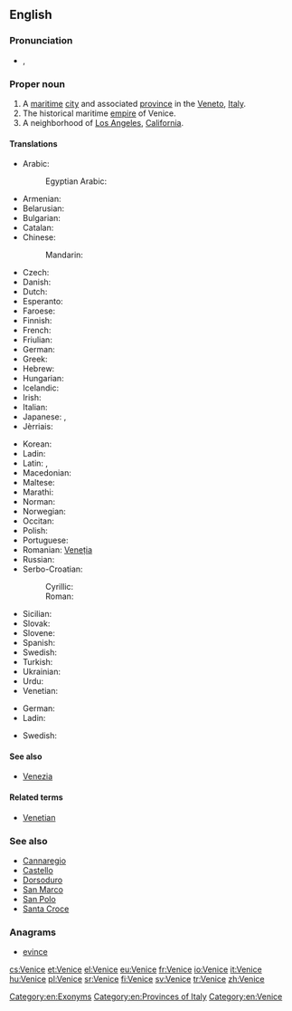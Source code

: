 ==English==
{{wikipedia}}

===Pronunciation===
* {{IPA|/ˈvɛnɪs/}}, {{X-SAMPA|/"vEnIs/}}

===Proper noun===
{{en-proper noun|s}}

# A [[maritime]] [[city]] and associated [[province]] in the [[Veneto]], [[Italy]].
# The historical maritime [[empire]] of Venice.
# A neighborhood of [[Los Angeles]], [[California]].

====Translations====
{{trans-top|city and province in Italy}}
* Arabic: {{t-|ar|البندقية|f|tr=al-bunduqíyya}}
*: Egyptian Arabic: {{tø|arz|فينيسيا|f|tr=vinesya|sc=Arab}}
* Armenian: {{t-|hy|Վենետիկ|tr=Venetik}}
* Belarusian: {{t-|be|Венецыя|f|tr=Venécyja}}
* Bulgarian: {{t-|bg|Венеция|f|tr=Venécija}}
* Catalan: {{t-|ca|Venècia|f}}
* Chinese:
*: Mandarin: {{t|cmn|威尼斯|tr=Wēinísī|sc=Hani}}
* Czech: {{t+|cs|Benátky|f-p}}
* Danish: {{t+|da|Venedig}}
* Dutch: {{t+|nl|Venetië}}
* Esperanto: {{t-|eo|Venecio}}
* Faroese: {{t-|fo|Venesia}}
* Finnish: {{t+|fi|Venetsia}}
* French: {{t+|fr|Venise}}
* Friulian: {{tø|fur|Vignesie}}
* German: {{t+|de|Venedig|n}}
* Greek: {{t+|el|Βενετία|f|tr=Venetía}}
* Hebrew: {{t-|he|ונציה|tr=Venetsia}}
* Hungarian: {{t+|hu|Velence}}
* Icelandic: {{t-|is|Feneyjar|f-p}}
* Irish: {{t|ga|Veinéis|f}}
* Italian: {{t+|it|Venezia|f}}
* Japanese: {{t-|ja|ヴェネツィア|tr=Venetsia, Benetsia}}, {{t-|ja|ヴェニス|tr=Venisu, Benisu}}
* Jèrriais: {{tø|roa-jer|V'nise|f}}
{{trans-mid}}
* Korean: {{t-|ko|베니스|tr=beniseu}}
* Ladin: {{tø|lld|Unieja}}
* Latin: {{t-|la|Venetiae|f-p}}, {{t-|la|Venetia|f}}
* Macedonian: {{t-|mk|Венеција|f|tr=Venécija}}
* Maltese: {{t-|mt|Venezja}}
* Marathi: {{t-|mr|व्हेनीस|m|n|tr=vhenīsa|sc=Deva}}
* Norman: {{tø|roa-nor|Venise|f}}
* Norwegian: {{t-|no|Venezia}}
* Occitan: {{t-|oc|Venècia}}
* Polish: {{t+|pl|Wenecja|f}}
* Portuguese: {{t+|pt|Veneza}}
* Romanian: [[Veneția]]
* Russian: {{t-|ru|Венеция|f|tr=Venécija}}
* Serbo-Croatian:
*: Cyrillic: {{t-|sh|Венеција|f}}
*: Roman: {{t-|sh|Venecija|f}}
* Sicilian: {{t-|scn|Vinezzia|f}}
* Slovak: {{t-|sk|Benátky|f-p}}
* Slovene: {{t+|sl|Benétke|f-p}}
* Spanish: {{t+|es|Venecia|f}}
* Swedish: {{t+|sv|Venedig}}
* Turkish: {{t+|tr|Venedik}}
* Ukrainian: {{t-|uk|Венецiя|f|tr=Venécija}}
* Urdu: {{t-|ur|وینس|tr=veenis|m}}
* Venetian: {{tø|vec|Venesia|f}}
{{trans-bottom}}

{{trans-top|empire}}
* German: {{t+|de|Venedig}}
* Ladin: {{tø|lld|Unieja}}
{{trans-mid}}
* Swedish: {{t+|sv|Venedig}}
{{trans-bottom}}

====See also====
* [[Venezia]]

====Related terms====
* [[Venetian]]

===See also===
* [[Cannaregio]]
* [[Castello]]
* [[Dorsoduro]]
* [[San Marco]]
* [[San Polo]]
* [[Santa Croce]]

===Anagrams===
* [[evince#English|evince]]

[[Category:en:Exonyms]]
[[Category:en:Provinces of Italy]]
[[Category:en:Venice]]

[[cs:Venice]]
[[et:Venice]]
[[el:Venice]]
[[eu:Venice]]
[[fr:Venice]]
[[io:Venice]]
[[it:Venice]]
[[hu:Venice]]
[[pl:Venice]]
[[sr:Venice]]
[[fi:Venice]]
[[sv:Venice]]
[[tr:Venice]]
[[zh:Venice]]